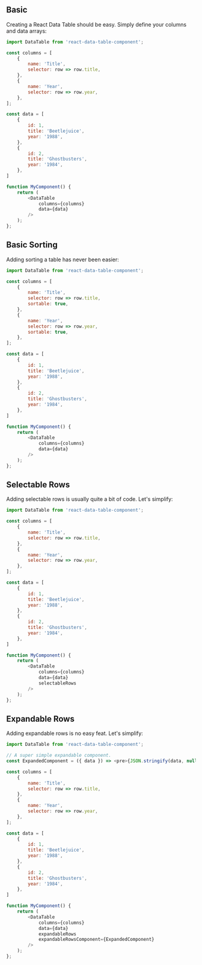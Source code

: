 
<Meta title="Getting Started/Basic Examples" id="getting-started-examples" />

## Basic

Creating a React Data Table should be easy. Simply define your columns and data arrays:

```js
import DataTable from 'react-data-table-component';

const columns = [
	{
		name: 'Title',
		selector: row => row.title,
	},
	{
		name: 'Year',
		selector: row => row.year,
	},
];

const data = [
  	{
		id: 1,
		title: 'Beetlejuice',
		year: '1988',
	},
	{
		id: 2,
		title: 'Ghostbusters',
		year: '1984',
	},
]

function MyComponent() {
	return (
		<DataTable
			columns={columns}
			data={data}
		/>
	);
};
```

## Basic Sorting

Adding sorting a table has never been easier:

```js
import DataTable from 'react-data-table-component';

const columns = [
	{
		name: 'Title',
		selector: row => row.title,
		sortable: true,
	},
	{
		name: 'Year',
		selector: row => row.year,
		sortable: true,
	},
];

const data = [
  	{
		id: 1,
		title: 'Beetlejuice',
		year: '1988',
	},
	{
		id: 2,
		title: 'Ghostbusters',
		year: '1984',
	},
]

function MyComponent() {
	return (
		<DataTable
			columns={columns}
			data={data}
		/>
	);
};
```

## Selectable Rows

Adding selectable rows is usually quite a bit of code. Let's simplify:

```js
import DataTable from 'react-data-table-component';

const columns = [
	{
		name: 'Title',
		selector: row => row.title,
	},
	{
		name: 'Year',
		selector: row => row.year,
	},
];

const data = [
  	{
		id: 1,
		title: 'Beetlejuice',
		year: '1988',
	},
	{
		id: 2,
		title: 'Ghostbusters',
		year: '1984',
	},
]

function MyComponent() {
	return (
		<DataTable
			columns={columns}
			data={data}
			selectableRows
		/>
	);
};
```

## Expandable Rows

Adding expandable rows is no easy feat. Let's simplify:

```js
import DataTable from 'react-data-table-component';

// A super simple expandable component.
const ExpandedComponent = ({ data }) => <pre>{JSON.stringify(data, null, 2)}</pre>;

const columns = [
	{
		name: 'Title',
		selector: row => row.title,
	},
	{
		name: 'Year',
		selector: row => row.year,
	},
];

const data = [
  	{
		id: 1,
		title: 'Beetlejuice',
		year: '1988',
	},
	{
		id: 2,
		title: 'Ghostbusters',
		year: '1984',
	},
]

function MyComponent() {
	return (
		<DataTable
			columns={columns}
			data={data}
			expandableRows
			expandableRowsComponent={ExpandedComponent}
		/>
	);
};
```
